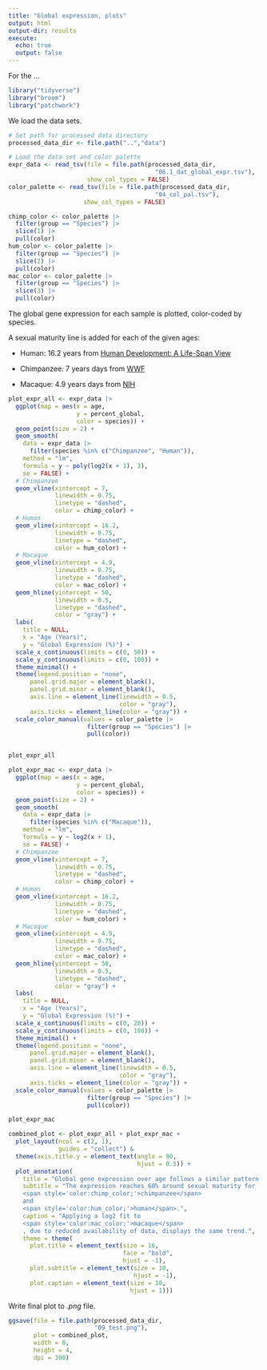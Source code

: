 ```yaml
---
title: "Global expression, plots"
output: html
output-dir: results
execute:
  echo: true
  output: false
---
```


For the ...

```r
library("tidyverse")
library("broom")
library("patchwork")
```

We load the data sets.

```r
# Set path for processed data directory
processed_data_dir <- file.path("..","data")

# Load the data set and color palette
expr_data <- read_tsv(file = file.path(processed_data_dir,
                                         "06.1_dat_global_expr.tsv"),
                      show_col_types = FALSE)
color_palette <- read_tsv(file = file.path(processed_data_dir,
                                         "04_col_pal.tsv"),
                     show_col_types = FALSE)
```

```r
chimp_color <- color_palette |>
  filter(group == "Species") |>
  slice(1) |>
  pull(color)
hum_color <- color_palette |>
  filter(group == "Species") |>
  slice(2) |>
  pull(color)
mac_color <- color_palette |>
  filter(group == "Species") |>
  slice(3) |>
  pull(color)
```

The global gene expression for each sample is plotted, color-coded by species.

A sexual maturity line is added for each of the given ages:

-   Human: 16.2 years from [Human Development: A Life-Span View](https://books.google.dk/books?id=E-n5E7oyCgoC&pg=PA296&redir_esc=y)

-   Chimpanzee: 7 years days from [WWF](https://wwf.panda.org/discover/knowledge_hub/endangered_species/great_apes/chimpanzees/#:~:text=Although%20chimpanzees%20reach%20sexual%20maturity,until%20they%20are%20over%2060.)

-   Macaque: 4.9 years days from [NIH](https://pmc.ncbi.nlm.nih.gov/articles/PMC10092073/#:~:text=Cynomolgus%20macaque%20sexual%20maturation%20is,for%20CMs%20based%20on%20different)

```r
plot_expr_all <- expr_data |>
  ggplot(map = aes(x = age,
                   y = percent_global,
                   color = species)) +
  geom_point(size = 2) +
  geom_smooth(
    data = expr_data |>
      filter(species %in% c("Chimpanzee", "Human")),
    method = "lm",
    formula = y ~ poly(log2(x + 1), 3),
    se = FALSE) +
  # Chimpanzee
  geom_vline(xintercept = 7,
             linewidth = 0.75,
             linetype = "dashed",
             color = chimp_color) +
  # Human
  geom_vline(xintercept = 16.2,
             linewidth = 0.75,
             linetype = "dashed",
             color = hum_color) +
  # Macaque
  geom_vline(xintercept = 4.9,
             linewidth = 0.75,
             linetype = "dashed",
             color = mac_color) +
  geom_hline(yintercept = 50,
             linewidth = 0.5,
             linetype = "dashed",
             color = "gray") +
  labs(
    title = NULL,
    x = "Age (Years)",
    y = "Global Expression (%)") +
  scale_x_continuous(limits = c(0, 50)) +
  scale_y_continuous(limits = c(0, 100)) +
  theme_minimal() +
  theme(legend.position = "none",
      panel.grid.major = element_blank(),
      panel.grid.minor = element_blank(),
      axis.line = element_line(linewidth = 0.5,
                               color = "gray"),
      axis.ticks = element_line(color = "gray")) +
  scale_color_manual(values = color_palette |>
                      filter(group == "Species") |>
                      pull(color))


plot_expr_all
```

```r
plot_expr_mac <- expr_data |>
  ggplot(map = aes(x = age,
                   y = percent_global,
                   color = species)) +
  geom_point(size = 2) +
  geom_smooth(
    data = expr_data |>
      filter(species %in% c("Macaque")),
    method = "lm",
    formula = y ~ log2(x + 1),
    se = FALSE) +
  # Chimpanzee
  geom_vline(xintercept = 7,
             linewidth = 0.75,
             linetype = "dashed",
             color = chimp_color) +
  # Human
  geom_vline(xintercept = 16.2,
             linewidth = 0.75,
             linetype = "dashed",
             color = hum_color) +
  # Macaque
  geom_vline(xintercept = 4.9,
             linewidth = 0.75,
             linetype = "dashed",
             color = mac_color) +
  geom_hline(yintercept = 50,
             linewidth = 0.5,
             linetype = "dashed",
             color = "gray") +
  labs(
    title = NULL,
    x = "Age (Years)",
    y = "Global Expression (%)") +
  scale_x_continuous(limits = c(0, 20)) +
  scale_y_continuous(limits = c(0, 100)) +
  theme_minimal() +
  theme(legend.position = "none",
      panel.grid.major = element_blank(),
      panel.grid.minor = element_blank(),
      axis.line = element_line(linewidth = 0.5,
                               color = "gray"),
      axis.ticks = element_line(color = "gray")) +
  scale_color_manual(values = color_palette |>
                      filter(group == "Species") |>
                      pull(color))

plot_expr_mac
```

```r
combined_plot <- plot_expr_all + plot_expr_mac +
  plot_layout(ncol = c(2, 1),
              guides = "collect") &
  theme(axis.title.y = element_text(angle = 90,
                                    hjust = 0.5)) +
  plot_annotation(
    title = "Global gene expression over age follows a similar pattern across species",
    subtitle = "The expression reaches 60% around sexual maturity for
    <span style='color:chimp_color;'>chimpanzee</span>
    and
    <span style='color:hum_color;'>human</span>.",
    caption = "Applying a log2 fit to
    <span style='color:mac_color;'>macaque</span>
    , due to reduced availability of data, displays the same trend.",
    theme = theme(
      plot.title = element_text(size = 16,
                                face = "bold",
                                hjust = -1),
      plot.subtitle = element_text(size = 10,
                                   hjust = -1),
      plot.caption = element_text(size = 10,
                                  hjust = 1)))
```

Write final plot to *.png* file.

```r
ggsave(file = file.path(processed_data_dir,
                        "09_test.png"),
       plot = combined_plot,
       width = 6,
       height = 4,
       dpi = 300)
```
